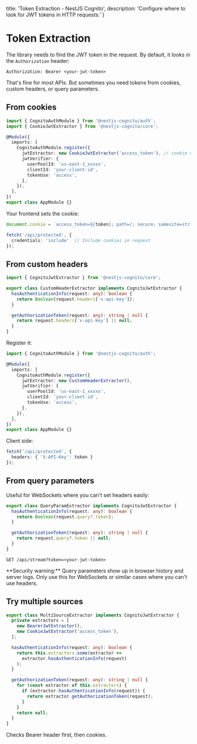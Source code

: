   title: 'Token Extraction - NestJS Cognito',
  description: 'Configure where to look for JWT tokens in HTTP requests.'
}

# Token Extraction

The library needs to find the JWT token in the request. By default, it looks in the `Authorization` header:

```
Authorization: Bearer <your-jwt-token>
```

That's fine for most APIs. But sometimes you need tokens from cookies, custom headers, or query parameters.

## From cookies

```typescript
import { CognitoAuthModule } from '@nestjs-cognito/auth';
import { CookieJwtExtractor } from '@nestjs-cognito/core';

@Module({
  imports: [
    CognitoAuthModule.register({
      jwtExtractor: new CookieJwtExtractor('access_token'), // cookie name
      jwtVerifier: {
        userPoolId: 'us-east-1_xxxxx',
        clientId: 'your-client-id',
        tokenUse: 'access',
      },
    }),
  ],
})
export class AppModule {}
```

Your frontend sets the cookie:

```typescript
document.cookie = `access_token=${token}; path=/; secure; samesite=strict`;

fetch('/api/protected', {
  credentials: 'include'  // Include cookies in request
});
```

## From custom headers

```typescript
import { CognitoJwtExtractor } from '@nestjs-cognito/core';

export class CustomHeaderExtractor implements CognitoJwtExtractor {
  hasAuthenticationInfo(request: any): boolean {
    return Boolean(request.headers['x-api-key']);
  }

  getAuthorizationToken(request: any): string | null {
    return request.headers['x-api-key'] || null;
  }
}
```

Register it:

```typescript
import { CognitoAuthModule } from '@nestjs-cognito/auth';

@Module({
  imports: [
    CognitoAuthModule.register({
      jwtExtractor: new CustomHeaderExtractor(),
      jwtVerifier: {
        userPoolId: 'us-east-1_xxxxx',
        clientId: 'your-client-id',
        tokenUse: 'access',
      },
    }),
  ],
})
export class AppModule {}
```

Client side:

```typescript
fetch('/api/protected', {
  headers: { 'X-API-Key': token }
});
```

## From query parameters

Useful for WebSockets where you can't set headers easily:

```typescript
export class QueryParamExtractor implements CognitoJwtExtractor {
  hasAuthenticationInfo(request: any): boolean {
    return Boolean(request.query?.token);
  }

  getAuthorizationToken(request: any): string | null {
    return request.query?.token || null;
  }
}
```

```
GET /api/stream?token=<your-jwt-token>
```

<Note>
**Security warning:** Query parameters show up in browser history and server logs. Only use this for WebSockets or similar cases where you can't use headers.
</Note>

## Try multiple sources

```typescript
export class MultiSourceExtractor implements CognitoJwtExtractor {
  private extractors = [
    new BearerJwtExtractor(),
    new CookieJwtExtractor('access_token'),
  ];

  hasAuthenticationInfo(request: any): boolean {
    return this.extractors.some(extractor =>
      extractor.hasAuthenticationInfo(request)
    );
  }

  getAuthorizationToken(request: any): string | null {
    for (const extractor of this.extractors) {
      if (extractor.hasAuthenticationInfo(request)) {
        return extractor.getAuthorizationToken(request);
      }
    }
    return null;
  }
}
```

Checks Bearer header first, then cookies.
